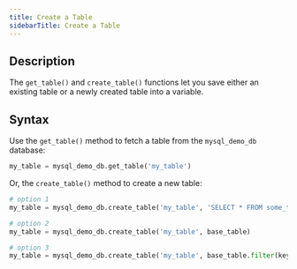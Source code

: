 ```yaml
---
title: Create a Table
sidebarTitle: Create a Table
---
```


## Description

The `get_table()` and `create_table()` functions let you save either an existing table or a newly created table into a variable.

## Syntax

Use the `get_table()` method to fetch a table from the `mysql_demo_db` database:

```python
my_table = mysql_demo_db.get_table('my_table')
```

Or, the `create_table()` method to create a new table:

```python
# option 1
my_table = mysql_demo_db.create_table('my_table', 'SELECT * FROM some_table WHERE key=value')

# option 2
my_table = mysql_demo_db.create_table('my_table', base_table)

# option 3
my_table = mysql_demo_db.create_table('my_table', base_table.filter(key='value'))
```
